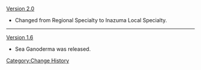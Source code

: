 [[Version 2.0]]
*Changed from Regional Specialty to Inazuma Local Specialty.
----
[[Version 1.6]]
*Sea Ganoderma was released.
<noinclude>[[Category:Change History]]</noinclude>